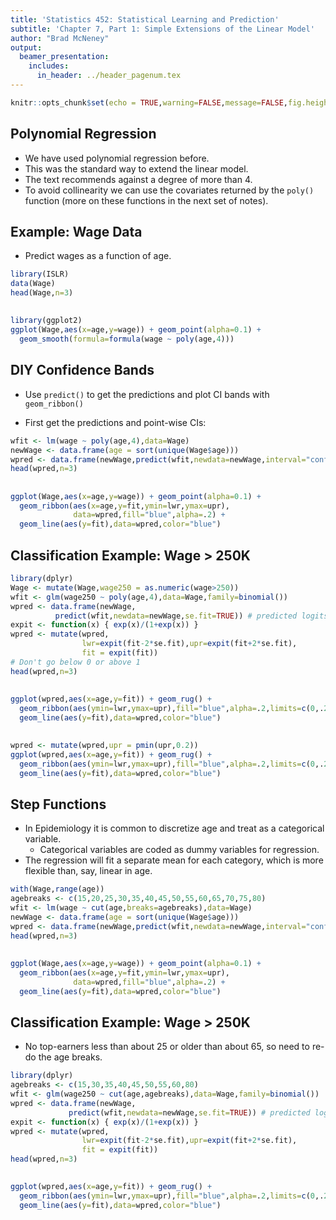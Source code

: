 ```yaml
---
title: 'Statistics 452: Statistical Learning and Prediction'
subtitle: 'Chapter 7, Part 1: Simple Extensions of the Linear Model'
author: "Brad McNeney"
output: 
  beamer_presentation:
    includes:
      in_header: ../header_pagenum.tex
---
```


```r
knitr::opts_chunk$set(echo = TRUE,warning=FALSE,message=FALSE,fig.height=3.5,fig.width=5)
```

## Polynomial Regression

* We have used polynomial regression before.
* This was the standard way to extend the linear model.
* The text recommends against a degree of more than 4.
* To avoid collinearity we can use the covariates
returned by the `poly()` function (more on these functions
in the next set of notes).

## Example: Wage Data

* Predict wages as a function of age.

\scriptsize

```r
library(ISLR)
data(Wage)
head(Wage,n=3)
```

##

\scriptsize

```r
library(ggplot2)
ggplot(Wage,aes(x=age,y=wage)) + geom_point(alpha=0.1) +
  geom_smooth(formula=formula(wage ~ poly(age,4)))
```

## DIY Confidence Bands

* Use `predict()` to get the predictions and plot CI bands with 
`geom_ribbon()`

* First get the predictions and point-wise CIs:

\scriptsize

```r
wfit <- lm(wage ~ poly(age,4),data=Wage)
newWage <- data.frame(age = sort(unique(Wage$age)))
wpred <- data.frame(newWage,predict(wfit,newdata=newWage,interval="confidence"))
head(wpred,n=3)
```

##

\scriptsize

```r
ggplot(Wage,aes(x=age,y=wage)) + geom_point(alpha=0.1) +
  geom_ribbon(aes(x=age,y=fit,ymin=lwr,ymax=upr),
              data=wpred,fill="blue",alpha=.2) + 
  geom_line(aes(y=fit),data=wpred,color="blue")
```

## Classification Example: Wage $>$ 250K

\scriptsize

```r
library(dplyr)
Wage <- mutate(Wage,wage250 = as.numeric(wage>250))
wfit <- glm(wage250 ~ poly(age,4),data=Wage,family=binomial())
wpred <- data.frame(newWage,
          predict(wfit,newdata=newWage,se.fit=TRUE)) # predicted logits
expit <- function(x) { exp(x)/(1+exp(x)) }
wpred <- mutate(wpred,
                lwr=expit(fit-2*se.fit),upr=expit(fit+2*se.fit),
                fit = expit(fit))
# Don't go below 0 or above 1
head(wpred,n=3)
```


##

\scriptsize

```r
ggplot(wpred,aes(x=age,y=fit)) + geom_rug() +
  geom_ribbon(aes(ymin=lwr,ymax=upr),fill="blue",alpha=.2,limits=c(0,.2)) + 
  geom_line(aes(y=fit),data=wpred,color="blue") 
```

##

\scriptsize

```r
wpred <- mutate(wpred,upr = pmin(upr,0.2))
ggplot(wpred,aes(x=age,y=fit)) + geom_rug() +
  geom_ribbon(aes(ymin=lwr,ymax=upr),fill="blue",alpha=.2,limits=c(0,.2)) + 
  geom_line(aes(y=fit),data=wpred,color="blue") 
```

## Step Functions

* In Epidemiology it is common to discretize age and treat
as a categorical variable.
    + Categorical variables are coded as dummy variables for regression.
* The regression will fit a separate mean for each category, which 
is more flexible than, say, linear in age.

\scriptsize

```r
with(Wage,range(age))
agebreaks <- c(15,20,25,30,35,40,45,50,55,60,65,70,75,80)
wfit <- lm(wage ~ cut(age,breaks=agebreaks),data=Wage)
newWage <- data.frame(age = sort(unique(Wage$age)))
wpred <- data.frame(newWage,predict(wfit,newdata=newWage,interval="confidence"))
head(wpred,n=3)
```

##

\scriptsize

```r
ggplot(Wage,aes(x=age,y=wage)) + geom_point(alpha=0.1) +
  geom_ribbon(aes(x=age,y=fit,ymin=lwr,ymax=upr),
              data=wpred,fill="blue",alpha=.2) + 
  geom_line(aes(y=fit),data=wpred,color="blue")
```

## Classification Example: Wage $>$ 250K

* No top-earners less than about 25 or older than about 
65, so need to re-do the age breaks.

\scriptsize

```r
library(dplyr)
agebreaks <- c(15,30,35,40,45,50,55,60,80)
wfit <- glm(wage250 ~ cut(age,agebreaks),data=Wage,family=binomial())
wpred <- data.frame(newWage,
             predict(wfit,newdata=newWage,se.fit=TRUE)) # predicted logits
expit <- function(x) { exp(x)/(1+exp(x)) }
wpred <- mutate(wpred,
                lwr=expit(fit-2*se.fit),upr=expit(fit+2*se.fit),
                fit = expit(fit))
head(wpred,n=3)
```

##

\scriptsize

```r
ggplot(wpred,aes(x=age,y=fit)) + geom_rug() +
  geom_ribbon(aes(ymin=lwr,ymax=upr),fill="blue",alpha=.2,limits=c(0,.2)) + 
  geom_line(aes(y=fit),data=wpred,color="blue") 
```